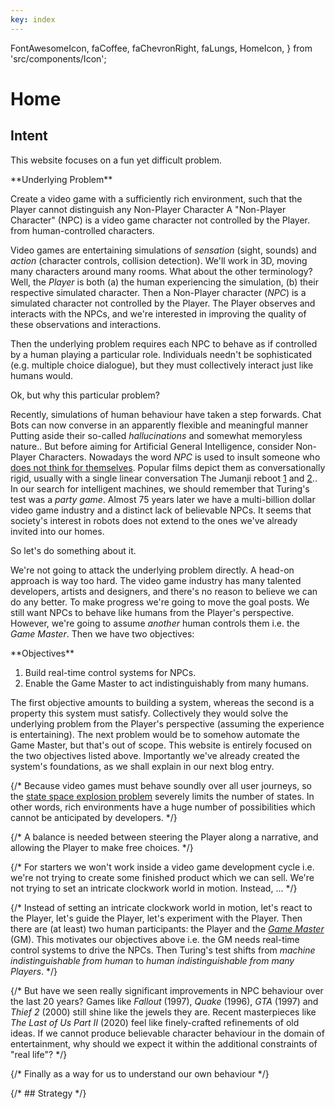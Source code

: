 ```yaml
---
key: index
---
```


  FontAwesomeIcon,
  faCoffee,
  faChevronRight,
  faLungs,
  HomeIcon,
} from 'src/components/Icon';


# Home

## Intent

This website focuses on a fun yet difficult problem. 

<Card id="underlying-problem"> 
**Underlying Problem**

Create a video game with a sufficiently rich environment,
such that the Player cannot distinguish any Non-Player Character <SideNote>A "Non-Player Character" (NPC) is a video game character not controlled by the Player.</SideNote>
from human-controlled characters.
</Card>

Video games are entertaining simulations of _sensation_ (sight, sounds) and _action_ (character controls, collision detection).
We'll work in 3D, moving many characters around many rooms.
What about the other terminology?
Well, the _Player_ is both (a) the human experiencing the simulation, (b) their respective simulated character.
Then a Non-Player character (_NPC_) is a simulated character not controlled by the Player.
The Player observes and interacts with the NPCs,
and we're interested in improving the quality of these observations and interactions.

Then the underlying problem requires each NPC to behave as if controlled by a human playing a particular role.
Individuals needn't be sophisticated (e.g. multiple choice dialogue), but they must collectively interact just like humans would.

Ok, but why this particular problem?

Recently, simulations of human behaviour have taken a step forwards.
Chat Bots can now converse in an apparently flexible and meaningful manner <SideNote>Putting aside their so-called _hallucinations_ and somewhat memoryless nature.</SideNote>.
But before aiming for Artificial General Intelligence,
consider Non-Player Characters. 
Nowadays the word _NPC_ is used to insult someone who [does not think for themselves](https://en.wikipedia.org/wiki/NPC_(meme)).
Popular films depict them as conversationally rigid,
usually with a single linear conversation <SideNote>The Jumanji reboot [1](https://en.wikipedia.org/wiki/Jumanji:_Welcome_to_the_Jungle) and [2](https://en.wikipedia.org/wiki/Jumanji:_The_Next_Level).</SideNote>.
In our search for intelligent machines, we should remember that Turing's test was a _party game_.
Almost 75 years later we have a multi-billion dollar video game industry
and a distinct lack of believable NPCs.
It seems that society's interest in robots
does not extend to the ones we've already invited into our homes.

So let's do something about it.


We're not going to attack the <ScrollTo id="underlying-problem">underlying problem</ScrollTo> directly.
A head-on approach is way too hard.
The video game industry has many talented developers, artists and designers, and there's no reason to believe we can do any better.
To make progress we're going to move the goal posts.
We still want NPCs to behave like humans from the Player's perspective.
However, we're going to assume _another_ human controls them i.e. the _Game Master_.
Then we have two objectives:

<Card>
**Objectives**

1. Build real-time control systems for NPCs.
2. Enable the Game Master to act indistinguishably from many humans.
</Card>

The first objective amounts to building a system,
whereas the second is a property this system must satisfy.
Collectively they would solve the underlying problem from the Player's perspective (assuming the experience is entertaining).
The next problem would be to somehow automate the Game Master, but that's out of scope.
This website is entirely focused on the two objectives listed above.
Importantly we've already created the system's foundations,
as we shall explain in our next blog entry.


{/* Because video games must behave soundly over all user journeys,
so the [state space explosion problem](https://en.wikipedia.org/wiki/Combinatorial_explosion) severely limits the number of states.
In other words, rich environments have a huge number of possibilities which cannot be anticipated by developers. */}

{/* A balance is needed between steering the Player along a narrative,
and allowing the Player to make free choices. */}

{/* For starters we won't work inside a video game development cycle i.e.
we're not trying to create some finished product which we can sell.
We're not trying to set an intricate clockwork world in motion.
Instead, ... */}

{/* Instead of setting an intricate clockwork world in motion,
let's react to the Player,
let's guide the Player,
let's experiment with the Player.
Then there are (at least) two human participants: the Player and the [_Game Master_](https://en.wikipedia.org/wiki/Gamemaster) (GM).
This motivates our objectives above i.e. the GM needs real-time control systems to drive the NPCs.
Then Turing's test shifts from _machine indistinguishable from human_ to _human indistinguishable from many Players_. */}


{/* But have we seen really significant improvements in NPC behaviour over the last 20 years?
Games like _Fallout_ (1997), _Quake_ (1996), _GTA_ (1997) and _Thief 2_ (2000) still shine like the jewels they are.
Recent masterpieces like _The Last of Us Part II_ (2020) feel like finely-crafted refinements of old ideas.
If we cannot produce believable character behaviour in the domain of entertainment,
why should we expect it within the additional constraints of "real life"? */}

{/* Finally as a way for us to understand our own behaviour */}

{/* ## Strategy */}

